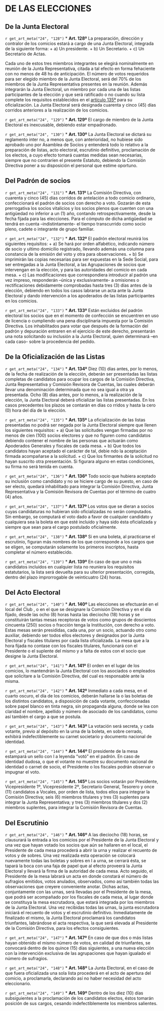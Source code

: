 # DE LAS ELECCIONES {#cap24}

## De la Junta Electoral

`r get_art_meta("24", "128")`
* **Art. 128º**
La preparación, dirección y contralor de los comicios estará a cargo de una Junta Electoral, integrada de la siguiente forma:
    + a) Un presidente.
    + b) Un Secretario.
    + c) Un Secretario de Actas.

Cada uno de estos tres miembros integrantes se elegirá nominalmente en reunión de la Junta Representativa, citada a tal efecto en forma fehaciente con no menos de 48 hs de anticipación. El número de votos requeridos para ser elegido miembro de la Junta Electoral, será del 70% de los miembros de la Junta Representativa presentes en la reunión. Además integrarán la Junta Electoral, un miembro por cada una de las listas participantes de la elección y que será ratificado o no cuando su lista complete los requisitos establecidos en el [artículo 135º](#art135) para su oficialización. La Junta Electoral será designada cuarenta y cinco (45) días corridos anteriores a la realización de los comicios.

`r get_art_meta("24", "129")`
* **Art. 129º**
El cargo de miembro de la Junta Electoral es inexcusable, debiendo estar empadronado.

`r get_art_meta("24", "130")`
* **Art. 130º**
La Junta Electoral se dictará su reglamento inter no, a menos que, con anterioridad, no hubiese sido aprobado uno por Asamblea de Socios y entenderá todo lo relativo a la preparación de listas, acto electoral, escrutinio definitivo, proclamación de los electos, a cuyo efecto tomará cuantas medidas sean necesarias, siempre que no contraríen el presente Estatuto, debiendo la Comisión Directiva poner a su disposición el personal que estime oportuno.

## Del Padrón de socios

`r get_art_meta("24", "131")`
* **Art. 131º**
La Comisión Directiva, con cuarenta y cinco (45) días corridos de antelación a todo comicio ordinario, confeccionará el padrón de socios con derecho a voto. Gozarán de esta prerrogativa los socios vitalicios y los socios plenos que cuenten con una antigüedad no inferior a un (1) año, contando retrospectivamente, desde la fecha fijada para las elecciones. Para el cómputo de dicha antigüedad se tendrá en cuenta –indistintamente- el tiempo transcurrido como socio pleno, cadete o integrante de grupo familiar.

`r get_art_meta("24", "132")`
* **Art. 132º**
El padrón electoral reunirá los siguientes requisitos:
    + a) Se hará por orden alfabético, indicando número de socio y ultimo domicilio registrado, llevando además una columna para constancia de la emisión del voto y otra para observaciones.
    + b) Se imprimirán las copias necesarias para ser expuestas en la Sede Social, para ser entregadas a la Junta Electoral, a las Agrupaciones de socios que intervengan en la elección, y para las autoridades del comicio en cada mesa.
    + c) Las modificaciones que correspondiera introducir al padrón una vez impreso, responderán –única y exclusivamente- a omisiones o rectificaciones debidamente comprobadas hasta tres (3) días antes de la elección, debiendo en todos los casos labrarse un acta ante la Junta Electoral y dando intervención a los apoderados de las listas participantes en los comicios.

`r get_art_meta("24", "133")`
* **Art. 133º**
Están excluidos del padrón electoral los socios que en el momento de confección se encuentren en uso de licencia o cumpliendo una pena disciplinaria impuesta por la Comisión Directiva. Los inhabilitados para votar que después de la formación del padrón y depuración entraren en el ejercicio de este derecho, presentarán una nota solicitando su inclusión a la Junta Electoral, quien determinará –en cada caso- sobre la procedencia del pedido.

## De la Oficialización de las Listas

`r get_art_meta("24", "134")`
* **Art. 134º**
Diez (10) días antes, por lo menos, de la fecha de realización de la elección, deberán ser presentadas las listas completas de candidatos para ocupar los cargos de la Comisión Directiva, Junta Representativa y Comisión Revisora de Cuentas, las cuales deberán llevar una denominación determinada que no sea igual a otra ya presentada. Ocho (8) días antes, por lo menos, a la realización de la elección, la Junta Electoral deberá oficializar las listas presentadas. En los casos precedentes los plazos se contarán en días co rridos y hasta la cero (0) hora del día de la elección.

`r get_art_meta("24", "135")`
* **Art. 135º**
La oficialización de las listas presentadas no podrá ser negada por la Junta Electoral siempre que llenen los siguientes requisitos:
    + a) Que las solicitudes vengan firmadas por no menos de cien (100) socios electores y que no figuren como candidatos debiendo contener el nombre de las personas que actuarán como Apoderados Generales y fiscales de cada mesa.
    + b) Que todos los candidatos hayan aceptado el carácter de tal, debie ndo la aceptación firmada acompañarse a la solicitud.
    + c) Que los firmantes de la solicitud no hayan suscrito otra presentación. Si figurara alguno en estas condiciones, su firma no será tenida en cuenta.

`r get_art_meta("24", "136")`
* **Art. 136º**
Todo socio que hubiera aceptado su inclusión como candidato y no se hiciere cargo de su puesto, en caso de ser electo, quedará inhabilitado para integrar la Comisión Directiva, Junta Representativa y la Comisión Revisora de Cuentas por el término de cuatro (4) años.

`r get_art_meta("24", "137")`
* **Art. 137º**
Los votos que se dieran a socios cuyas candidaturas no hubieran sido oficializadas no serán computados. Sin embargo, se computará el voto dado a favor de cualquier candidato y cualquiera sea la boleta en que esté incluido y haya sido ésta oficializada y siempre que sean para el cargo postulado oficialmente.

`r get_art_meta("24", "138")`
* **Art. 138º**
Si en una boleta, al practicarse el escrutinio, figuran más nombres de los que corresponde a los cargos que se eligen, se computarán solamente los primeros inscriptos, hasta completar el número establecido.

`r get_art_meta("24", "139")`
* **Art. 139º**
En caso de que uno o más candidatos incluidos en cualquier lista no reuniera los requisitos estatutarios, la lista será devuelta para su ulterior presentación, corregida, dentro del plazo improrrogable de veinticuatro (24) horas.

## Del Acto Electoral

`r get_art_meta("24", "140")`
* **Art. 140º**
Las elecciones se efectuarán en el local del Club , o en el que se designare la Comisión Directiva y en el día fijado, desde las ocho (8) horas hasta las dieciocho (18) horas y se constituirán tantas mesas receptoras de votos como grupos de doscientos cincuenta (250) socios o fracción tenga la Institución, con derecho a voto. Estas mesas serán presididas, cada una, por un socio, actuando otro como auxiliar, debiendo ser todos ellos electores y designados por la Junta Electoral y fiscales titulares por cada lista oficializada. La mesa que a la hora fijada no contase con los fiscales titulares, funcionará con el Presidente o el suplente del mismo y a falta de estos con el socio que designe la Junta Electoral.

`r get_art_meta("24", "141")`
* **Art. 141º**
El orden en el lugar de los comicios, lo mantendrán la Junta Electoral con los asociados o empleados que solicitare a la Comisión Directiva, del cual es responsable ante la misma.

`r get_art_meta("24", "142")`
* **Art. 142º**
Inmediato a cada mesa, en el cuarto oscuro, el día de los comicios, deberán hallarse la o las boletas de los distintos candidatos, a disposición de cada votante, confeccionadas sobre papel blanco en tinta negra, sin propaganda alguna, donde se lea con claridad el nombre, apellido y número de asociado de los candidatos, como así también el cargo a que se postula.

`r get_art_meta("24", "143")`
* **Art. 143º**
La votación será secreta, y cada votante, previo al depósito en la urna de la boleta, en sobre cerrado, exhibirá indefectiblemente su carnet societario y documento nacional de identidad.

`r get_art_meta("24", "144")`
* **Art. 144º**
El presidente de la mesa estampará un sello con l a leyenda “votó” en el padrón. En caso de identidad dudosa, o que el votante no muestre su documento nacional de identidad o carnet de socio, el Presidente o los fiscales podrán observar o impugnar el voto.

`r get_art_meta("24", "145")`
* **Art. 145º**
Los socios votarán por Presidente, Vicepresidente 1º, Vicepresidente 2º, Secretario General, Tesorero y once (11) candidatos a Vocales, por orden de lista, todos ellos para integrar la Comisión Directiva; seis (6) miembros titulares y tres (3) suplentes para integrar la Junta Representativa; y tres (3) miembros titulares y dos (2) miembros suplentes, para integrar la Comisión Revisora de Cuentas.

## Del Escrutinio

`r get_art_meta("24", "146")`
* **Art. 146º**
A las dieciocho (18) horas, se clausurará la entrada a los comicios por el Presidente de la Junta Electoral y una vez que hayan votado los socios que aún se hallaren en el local, el Presidente de cada mesa procederá a abrir la urna y realizar el recuento de votos y de sobres. Una vez realizada esta operación se colocará nuevamente todas las boletas y sobres en l a urna, se cerrará ésta, se tapará la boca con una faja de papel que al efecto proveerá la Junta Electoral y llevará la firma de la autoridad de cada mesa. Acto seguido, el Presidente de la mesa labrará un acta en donde constará el número de sufragios emitidos, votos anulados, observados, como así también todas las observaciones que creyere conveniente anotar. Dichas actas, conjuntamente con las urnas, será llevadas por el Presidente de la mesa, que podrá ser acompañado por los fiscales de cada mesa, al lugar donde se constituya la mesa escrutadora, que estará integrada por los miembros de la Junta Electoral. Una vez recibidas todas las urnas, la junta escrutadora iniciará el recuento de votos y el escrutinio definitivo. Inmediatamente de finalizado el mismo, la Junta Electoral proclamará los candidatos triunfantes, labrándose el acta respectiva, la que será elevada al Presidente de la Comisión Directiva, para los efectos consiguientes.

`r get_art_meta("24", "147")`
* **Art. 147º**
En caso de que dos o más listas hayan obtenido el mismo número de votos, en calidad de triunfantes, se convocará dentro de los quince (15) días siguientes, a una nueva elección con la intervención exclusiva de las agrupaciones que hayan igualado el número de sufragios.

`r get_art_meta("24", "148")`
* **Art. 148º**
La Junta Electoral, en el caso de que fuera oficializada una sola lista procederá en el acto de apertura del comicio, a proclamarla, declarando así no haber necesidad del acto eleccionario.

`r get_art_meta("24", "149")`
* **Art. 149º**
Dentro de los diez (10) días subsiguientes a la proclamación de los candidatos electos, éstos tomarán posición de sus cargos, cesando indefectiblemente los miembros salientes.
